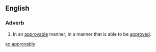 ==English==

===Adverb===
{{en-adv}}
# In an [[approvable]] manner; in a manner that is able to be [[approve]]d.

[[ko:approvably]]